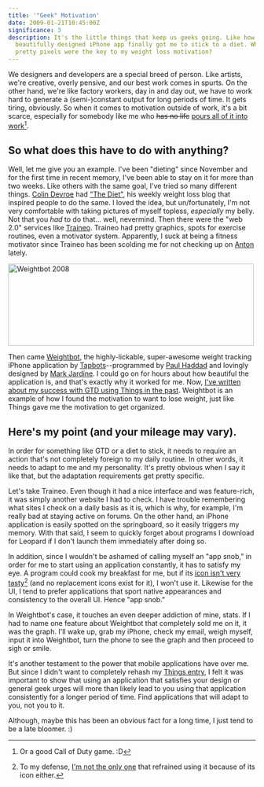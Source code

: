 ```yaml
---
title: '"Geek" Motivation'
date: 2009-01-21T10:45:00Z
significance: 3
description: It's the little things that keep us geeks going. Like how a
  beautifully designed iPhone app finally got me to stick to a diet. Who knew
  pretty pixels were the key to my weight loss motivation?
---
```


We designers and developers are a special breed of person. Like artists, we're creative, overly pensive, and our best work comes in spurts. On the other hand, we're like factory workers, day in and day out, we have to work hard to generate a (semi-)constant output for long periods of time. It gets tiring, obviously. So when it comes to motivation outside of work, it's a bit scarce, especially for somebody like me who <del>has no life</del> <ins>[pours all of it into work][11]</ins>[^1].

## So what does this have to do with anything?

Well, let me give you an example. I've been "dieting" since November and for the first time in recent memory, I've been able to stay on it for more than two weeks. Like others with the same goal, I've tried so many different things. [Colin Devroe][1] had ["The Diet"][2], his weekly weight loss blog that inspired people to do the same. I loved the idea, but un/fortunately, I'm not very comfortable with taking pictures of myself topless, *especially* my belly. Not that you *had* to do that... well, nevermind. Then there were the "web 2.0" services like [Traineo][3]. Traineo had pretty graphics, spots for exercise routines, even a motivator system. Apparently, I suck at being a fitness motivator since Traineo has been scolding me for not checking up on [Anton][4] lately.

[<img src="https://farm4.static.flickr.com/3232/3156662364_f6b54faee7.jpg" width="500" height="167" alt="Weightbot 2008" />][12]

Then came [Weightbot][5], the highly-lickable, super-awesome weight tracking iPhone application by [Tapbots][6]--programmed by [Paul Haddad][7] and lovingly designed by [Mark Jardine][8]. I could go on for hours about how beautiful the application is, and that's exactly why it worked for me. Now, [I've written about my success with GTD using Things in the past][9]. Weightbot is an example of how I found the motivation to want to lose weight, just like Things gave me the motivation to get organized.

## Here's my point (and your mileage may vary).

In order for something like GTD or a diet to stick, it needs to require an action that's not completely foreign to my daily routine. In other words, it needs to adapt to me and my personality. It's pretty obvious when I say it like that, but the adaptation  requirements get pretty specific.

Let's take Traineo. Even though it had a nice interface and was feature-rich, it was simply another website I had to check. I have trouble remembering what sites I check on a daily basis as it is, which is why, for example, I'm really bad at staying active on forums. On the other hand, an iPhone application is easily spotted on the springboard, so it easily triggers my memory. With that said, I seem to quickly forget about programs I download for Leopard if I don't launch them immediately after doing so.

In addition, since I wouldn't be ashamed of calling myself an "app snob," in order for me to start using an application constantly, it has to satisfy my eye. A program could cook my breakfast for me, but if its [icon isn't very tasty][10][^2] (and no replacement icons exist for it), I won't use it. Likewise for the UI, I tend to prefer applications that sport native appearances and consistency to the overall UI. Hence "app snob."

In Weightbot's case, it touches an even deeper addiction of mine, stats. If I had to name one feature about Weightbot that completely sold me on it, it was the graph. I'll wake up, grab my iPhone, check my email, weigh myself, input it into Weightbot, turn the phone to see the graph and then proceed to sigh or smile.

It's another testament to the power that mobile applications have over me. But since I didn't want to completely rehash my [Things entry][9], I felt it was important to show that using an application that satisfies your design or general geek urges will more than likely lead to you using that application consistently for a longer period of time. Find applications that will adapt to you, not you to it.

Although, maybe this has been an obvious fact for a long time, I just tend to be a late bloomer. :)

[^1]: Or a good Call of Duty game. :D
[^2]: To my defense, [I'm not the only one](http://tincorporated.com) that refrained using it because of its icon either.

[1]: http://cdevroe.com/
[2]: http://cdevroe.com/the-diet/
[3]: http://traineo.com/
[4]: http://antonpeck.com/
[5]: http://tapbots.com/weightbot/
[6]: http://tapbots.com/about/
[7]: http://pth.com/
[8]: http://markjardine.com/
[9]: http://avalonstar.com/blog/2008/jul/15/mobile-assimilation/
[10]: http://agilewebsolutions.com/products/1Password
[11]: http://www.flickr.com/photos/avalonstar/3215676637/
[12]: http://www.flickr.com/photos/avalonstar/3156662364/

